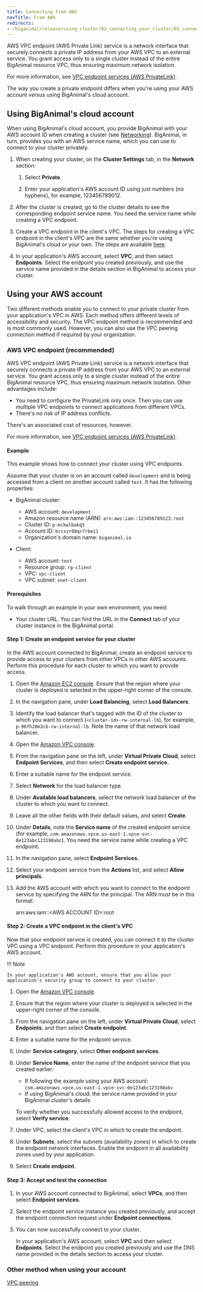 ```yaml
---
title: Connecting from AWS 
navTitle: From AWS
redirects:
- /biganimal/release/using_cluster/02_connecting_your_cluster/02_connecting_from_aws/01_vpc_endpoint/
---
```


AWS VPC endpoint (AWS Private Link) service is a network interface that securely connects a private IP address from your AWS VPC to an external service. You grant access only to a single cluster instead of the entire BigAnimal resource VPC, thus ensuring maximum network isolation. 

For more information, see [VPC endpoint services (AWS PrivateLink)](https://docs.aws.amazon.com/vpc/latest/privatelink/endpoint-service.html).

The way you create a private endpoint differs when you're using your AWS account versus using BigAnimal's cloud account.

## Using BigAnimal's cloud account

When using BigAnimal's cloud account, you provide BigAnimal with your AWS account ID when creating a cluster (see [Networking](/edb-postgres-ai/cloud-service/getting_started/creating_cluster/creating_a_cluster/#cluster-settings-tab)). BigAnimal, in turn, provides you with an AWS service name, which you can use to connect to your cluster privately.

1.  When creating your cluster, on the **Cluster Settings** tab, in the **Network** section:

    1.  Select **Private**.

    2.  Enter your application's AWS account ID using just numbers (no hyphens), for example, 123456789012.

2.  After the cluster is created, go to the cluster details to see the corresponding endpoint service name. You need the service name while creating a VPC endpoint.

3.  Create a VPC endpoint in the client's VPC. The steps for creating a VPC endpoint in the client's VPC are the same whether you're using BigAnimal's cloud or your own. The steps are available [here](#step-2-create-a-vpc-endpoint-in-the-clients-vpc).

4.  In your application's AWS account, select **VPC**, and then select **Endpoints**. Select the endpoint you created previously, and use the service name provided in the details section in BigAnimal to access your cluster.

## Using your AWS account

Two different methods enable you to connect to your private cluster from your application's VPC in AWS. Each method offers different levels of accessibility and security. The VPC endpoint method is recommended and is most commonly used. However, you can also use the VPC peering connection method if required by your organization.

### AWS VPC endpoint (recommended)

AWS VPC endpoint (AWS Private Link) service is a network interface that securely connects a private IP address from your AWS VPC to an external service. You grant access only to a single cluster instead of the entire BigAnimal resource VPC, thus ensuring maximum network isolation. Other advantages include:

-   You need to configure the PrivateLink only once. Then you can use multiple VPC endpoints to connect applications from different VPCs.
-   There's no risk of IP address conflicts.

There's an associated cost of resources, however.

For more information, see [VPC endpoint services (AWS PrivateLink)](https://docs.aws.amazon.com/vpc/latest/privatelink/endpoint-service.html).

#### Example

This example shows how to connect your cluster using VPC endpoints.

Assume that your cluster is on an account called `development` and is being accessed from a client on another account called `test`. It has the following properties:

-   BigAnimal cluster:
    -   AWS account: `development`
    -   Amazon resource name (ARN): `arn:aws:iam::123456789123:root`
    -   Cluster ID: `p-mckwlbakq5` 
    -   Account ID: `brcxzr08qr7rbei1` 
    -   Organization's domain name: `biganimal.io`

-   Client:
    -   AWS account: `test`
    -   Resource group: `rg-client`
    -   VPC: `vpc-client`
    -   VPC subnet: `snet-client`

#### Prerequisites

To walk through an example in your own environment, you need:

-   Your cluster URL. You can find the URL in the **Connect** tab of your cluster instance in the BigAnimal portal.

#### Step 1: Create an endpoint service for your cluster

In the AWS account connected to BigAnimal, create an endpoint service to provide access to your clusters from other VPCs in other AWS accounts. Perform this procedure for each cluster to which you want to provide access.

1.  Open the [Amazon EC2 console](https://console.aws.amazon.com/ec2/). Ensure that the region where your cluster is deployed is selected in the upper-right corner of the console.

2.  In the navigation pane, under **Load Balancing**, select **Load Balancers**.

3.  Identify the load balancer that's tagged with the ID of the cluster to which you want to connect (`<cluster-id>-rw-internal-lb`), for example, `p-96fh28m3cb-rw-internal-lb`. Note the name of that network load balancer.

4.  Open the [Amazon VPC console](https://console.aws.amazon.com/vpc/). 

5.  From the navigation pane on the left, under **Virtual Private Cloud**, select **Endpoint Services**, and then select **Create endpoint service**.

6.  Enter a suitable name for the endpoint service.

7.  Select **Network** for the load balancer type.

8.  Under **Available load balancers**, select the network load balancer of the cluster to which you want to connect. 

9.  Leave all the other fields with their default values, and select **Create**. 

10. Under **Details**, note the **Service name** of the created endpoint service (for example, `com.amazonaws.vpce.us-east-1.vpce-svc-0e123abc123198abc`). You need the service name while creating a VPC endpoint.

11. In the navigation pane, select **Endpoint Services**.

12. Select your endpoint service from the **Actions** list, and select **Allow principals**.

13. Add the AWS account with which you want to connect to the endpoint service by specifying the ARN for the principal. The ARN must be in this format:

    arn:aws:iam::&lt;AWS ACCOUNT ID>:root

#### Step 2: Create a VPC endpoint in the client's VPC

Now that your endpoint service is created, you can connect it to the cluster VPC using a VPC endpoint. Perform this procedure in your application's AWS account. 

!!! Note

    In your application's AWS account, ensure that you allow your application's security group to connect to your cluster.

1.  Open the [Amazon VPC console](https://console.aws.amazon.com/vpc/).

2.  Ensure that the region where your cluster is deployed is selected in the upper-right corner of the console.

3.  From the navigation pane on the left, under **Virtual Private Cloud**, select **Endpoints**, and then select **Create endpoint**.

4.  Enter a suitable name for the endpoint service.

5.  Under **Service category**, select **Other endpoint services**.

6.  Under **Service Name**, enter the name of the endpoint service that you created earlier:

    -   If following the example using your AWS account: `com.amazonaws.vpce.us-east-1.vpce-svc-0e123abc123198abc`
    -   If using BigAnimal's cloud: the service name provided in your BigAnimal cluster's details 

    To verify whether you successfully allowed access to the endpoint, select **Verify service**.

7.  Under VPC, select the client's VPC in which to create the endpoint. 

8.  Under **Subnets**, select the subnets (availability zones) in which to create the endpoint network interfaces. Enable the endpoint in all availability zones used by your application.

9.  Select **Create endpoint**.

#### Step 3: Accept and test the connection

1.  In your AWS account connected to BigAnimal, select **VPCs**, and then select **Endpoint services**. 

2.  Select the endpoint service instance you created previously, and accept the endpoint connection request under **Endpoint connections**. 

3.  You can now successfully connect to your cluster.

    In your application's AWS account, select **VPC** and then select **Endpoints**. Select the endpoint you created previously and use the DNS name provided in the details section to access your cluster.

### Other method when using your account

[VPC peering](02_vpc_peering) 
